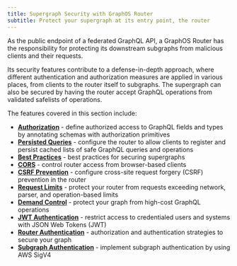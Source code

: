 ```yaml
---
title: Supergraph Security with GraphOS Router
subtitle: Protect your supergraph at its entry point, the router
---
```


As the public endpoint of a federated GraphQL API, a GraphOS Router has the responsibility for protecting its downstream subgraphs from malicious clients and their requests.

Its security features contribute to a defense-in-depth approach, where different authentication and authorization measures are applied in various places, from clients to the router itself to subgraphs. The supergraph can also be secured by having the router accept GraphQL operations from validated safelists of operations.

The features covered in this section include:

- [**Authorization**](/graphos/routing/security/authorization) - define authorized access to GraphQL fields and types by annotating schemas with authorization primitives
- [**Persisted Queries**](/graphos/routing/security/persisted-queries) - configure the router to allow clients to register and persist cached lists of safe GraphQL queries and operations 
- [**Best Practices**](/graphos/platform/security/overview) - best practices for securing supergraphs
- [**CORS**](/graphos/routing/security/cors) - control router access from browser-based clients 
- [**CSRF Prevention**](/graphos/routing/security/csrf) - configure cross-site request forgery (CSRF) prevention in the router 
- [**Request Limits**](/graphos/routing/security/request-limits) - protect your router from requests exceeding network, parser, and operation-based limits
- [**Demand Control**](/graphos/routing/security/demand-control) - protect your graph from high-cost GraphQL operations
- [**JWT Authentication**](/graphos/routing/security/jwt) - restrict access to credentialed users and systems with JSON Web Tokens (JWT)
- [**Router Authentication**](/graphos/routing/security/router-authentication) - authorization and authentication strategies to secure your graph
- [**Subgraph Authentication**](/graphos/routing/security/subgraph-authentication) - implement subgraph authentication by using AWS SigV4